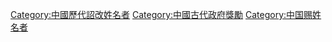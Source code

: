 [[Category:中國歷代詔改姓名者|Category:中國歷代詔改姓名者]]
[[Category:中國古代政府獎勵|Category:中國古代政府獎勵]]
[[Category:中国赐姓名者|Category:中国赐姓名者]]